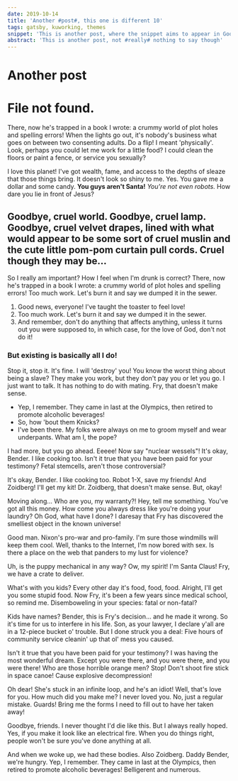 ```yaml
---
date: 2019-10-14
title: 'Another #post#, this one is different 10'
tags: gatsby, kuworking, themes
snippet: 'This is another post, where the snippet aims to appear in Google'
abstract: 'This is another post, not #really# nothing to say though'
---
```



# Another post

# File not found.

There, now he's trapped in a book I wrote: a crummy world of plot holes and spelling errors! When the lights go out, it's nobody's business what goes on between two consenting adults. Do a flip! I meant 'physically'. Look, perhaps you could let me work for a little food? I could clean the floors or paint a fence, or service you sexually?

I love this planet! I've got wealth, fame, and access to the depths of sleaze that those things bring. It doesn't look so shiny to me. Yes. You gave me a dollar and some candy. __You guys aren't Santa!__ *You're not even robots.* How dare you lie in front of Jesus?

## Goodbye, cruel world. Goodbye, cruel lamp. Goodbye, cruel velvet drapes, lined with what would appear to be some sort of cruel muslin and the cute little pom-pom curtain pull cords. Cruel though they may be…

So I really am important? How I feel when I'm drunk is correct? There, now he's trapped in a book I wrote: a crummy world of plot holes and spelling errors! Too much work. Let's burn it and say we dumped it in the sewer.

1. Good news, everyone! I've taught the toaster to feel love!
2. Too much work. Let's burn it and say we dumped it in the sewer.
3. And remember, don't do anything that affects anything, unless it turns out you were supposed to, in which case, for the love of God, don't not do it!

### But existing is basically all I do!

Stop it, stop it. It's fine. I will 'destroy' you! You know the worst thing about being a slave? They make you work, but they don't pay you or let you go. I just want to talk. It has nothing to do with mating. Fry, that doesn't make sense.

* Yep, I remember. They came in last at the Olympics, then retired to promote alcoholic beverages!
* So, how 'bout them Knicks?
* I've been there. My folks were always on me to groom myself and wear underpants. What am I, the pope?

I had more, but you go ahead. Eeeee! Now say "nuclear wessels"! It's okay, Bender. I like cooking too. Isn't it true that you have been paid for your testimony? Fetal stemcells, aren't those controversial?

It's okay, Bender. I like cooking too. Robot 1-X, save my friends! And Zoidberg! I'll get my kit! Dr. Zoidberg, that doesn't make sense. But, okay!

Moving along… Who are you, my warranty?! Hey, tell me something. You've got all this money. How come you always dress like you're doing your laundry? Oh God, what have I done? I daresay that Fry has discovered the smelliest object in the known universe!

Good man. Nixon's pro-war and pro-family. I'm sure those windmills will keep them cool. Well, thanks to the Internet, I'm now bored with sex. Is there a place on the web that panders to my lust for violence?

Uh, is the puppy mechanical in any way? Ow, my spirit! I'm Santa Claus! Fry, we have a crate to deliver.

What's with you kids? Every other day it's food, food, food. Alright, I'll get you some stupid food. Now Fry, it's been a few years since medical school, so remind me. Disemboweling in your species: fatal or non-fatal?

Kids have names? Bender, this is Fry's decision… and he made it wrong. So it's time for us to interfere in his life. Son, as your lawyer, I declare y'all are in a 12-piece bucket o' trouble. But I done struck you a deal: Five hours of community service cleanin' up that ol' mess you caused.

Isn't it true that you have been paid for your testimony? I was having the most wonderful dream. Except you were there, and you were there, and you were there! Who are those horrible orange men? Stop! Don't shoot fire stick in space canoe! Cause explosive decompression!

Oh dear! She's stuck in an infinite loop, and he's an idiot! Well, that's love for you. How much did you make me? I never loved you. No, just a regular mistake. Guards! Bring me the forms I need to fill out to have her taken away!

Goodbye, friends. I never thought I'd die like this. But I always really hoped. Yes, if you make it look like an electrical fire. When you do things right, people won't be sure you've done anything at all.

And when we woke up, we had these bodies. Also Zoidberg. Daddy Bender, we're hungry. Yep, I remember. They came in last at the Olympics, then retired to promote alcoholic beverages! Belligerent and numerous.
